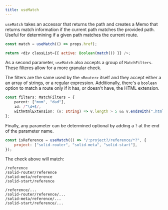 ```yaml
---
title: useMatch
---
```


`useMatch` takes an accessor that returns the path and creates a Memo that returns match information if the current path matches the provided path.
Useful for determining if a given path matches the current route.

```js
const match = useMatch(() => props.href);

return <div classList={{ active: Boolean(match()) }} />;
```

As a second parameter, `useMatch` also accepts a group of `MatchFilters`.
These filteres allow for a more granular check.

The filters are the same used by the `<Router>` itself and they accept either a an array of strings, or a regular expression. Additionally, there's a `boolean` option to match a route only if it has, or doesn't have, the HTML extension.

```ts
const filters: MatchFilters = {
	parent: ["mom", "dad"],
	id: /^\d+$/,
	withHtmlExtension: (v: string) => v.length > 5 && v.endsWith(".html"),
};
```

Finally, any parameter can be determined optional by adding a `?` at the end of the parameter name.

```js
const isReference = useMatch(() => "/:project?/reference/*?", {
	project: ["solid-router", "solid-meta", "solid-start"],
});
```

The check above will match:

```text
/reference
/solid-router/reference
/solid-meta/reference
/solid-start/reference

/reference/...
/solid-router/reference/...
/solid-meta/reference/...
/solid-start/reference/...
```
